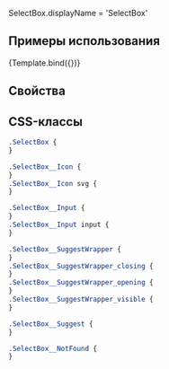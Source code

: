 


<Meta title="Components/SelectBox" component={SelectBox} />

SelectBox.displayName = 'SelectBox'


## Примеры использования

<Canvas>
  <Story
    name="Default"
    args={{
      error: '',
      label: 'Страна',
      notFoundText: 'Совпадений не найдено',
      options: countries,
    }}
  >
    {Template.bind({})}
  </Story>
</Canvas>

## Свойства

<ArgsTable of={SelectBox} />

## CSS-классы

```css
.SelectBox {
}

.SelectBox__Icon {
}
.SelectBox__Icon svg {
}

.SelectBox__Input {
}
.SelectBox__Input input {
}

.SelectBox__SuggestWrapper {
}
.SelectBox__SuggestWrapper_closing {
}
.SelectBox__SuggestWrapper_opening {
}
.SelectBox__SuggestWrapper_visible {
}

.SelectBox__Suggest {
}

.SelectBox__NotFound {
}
```
